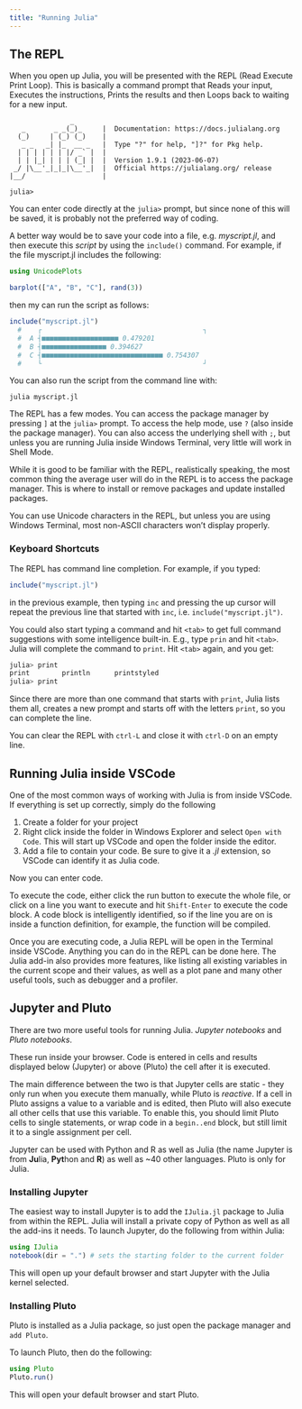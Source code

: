 ```yaml
---
title: "Running Julia"
---
```


## The REPL

When you open up Julia, you will be presented with the REPL (Read Execute Print Loop). This is basically a command prompt that Reads your input, Executes the instructions, Prints the results and then Loops back to waiting for a new input.

```         
               _
   _       _ _(_)_     |  Documentation: https://docs.julialang.org
  (_)     | (_) (_)    |
   _ _   _| |_  __ _   |  Type "?" for help, "]?" for Pkg help.
  | | | | | | |/ _` |  |
  | | |_| | | | (_| |  |  Version 1.9.1 (2023-06-07)
 _/ |\__'_|_|_|\__'_|  |  Official https://julialang.org/ release
|__/                   |

julia>
```

You can enter code directly at the `julia>` prompt, but since none of this will be saved, it is probably not the preferred way of coding.

A better way would be to save your code into a file, e.g. *myscript.jl*, and then execute this *script* by using the `include()` command. For example, if the file myscript.jl includes the following:

``` julia
using UnicodePlots

barplot(["A", "B", "C"], rand(3))
```

then my can run the script as follows:

``` julia
include("myscript.jl")
  #    ┌                                        ┐
  #  A ┤■■■■■■■■■■■■■■■■■■■ 0.479201
  #  B ┤■■■■■■■■■■■■■■■■ 0.394627
  #  C ┤■■■■■■■■■■■■■■■■■■■■■■■■■■■■■■ 0.754307
  #    └                                        ┘
```

You can also run the script from the command line with:

`julia myscript.jl`

The REPL has a few modes. You can access the package manager by pressing `]` at the `julia>` prompt. To access the help mode, use `?` (also inside the package manager). You can also access the underlying shell with `;`, but unless you are running Julia inside Windows Terminal, very little will work in Shell Mode.

While it is good to be familiar with the REPL, realistically speaking, the most common thing the average user will do in the REPL is to access the package manager. This is where to install or remove packages and update installed packages.

You can use Unicode characters in the REPL, but unless you are using Windows Terminal, most non-ASCII characters won't display properly.

### Keyboard Shortcuts

The REPL has command line completion. For example, if you typed:

``` julia
include("myscript.jl")
```

in the previous example, then typing `inc` and pressing the up cursor will repeat the previous line that started with `inc`, i.e. `include("myscript.jl")`.

You could also start typing a command and hit `<tab>` to get full command suggestions with some intelligence built-in. E.g., type `prin` and hit `<tab>`. Julia will complete the command to `print`. Hit `<tab>` again, and you get:

``` julia
julia> print
print        println      printstyled
julia> print
```

Since there are more than one command that starts with `print`, Julia lists them all, creates a new prompt and starts off with the letters `print`, so you can complete the line.

You can clear the REPL with `ctrl-L` and close it with `ctrl-D` on an empty line.

## Running Julia inside VSCode

One of the most common ways of working with Julia is from inside VSCode. If everything is set up correctly, simply do the following

1.  Create a folder for your project
2.  Right click inside the folder in Windows Explorer and select `Open with Code`. This will start up VSCode and open the folder inside the editor.
3.  Add a file to contain your code. Be sure to give it a *.jl* extension, so VSCode can identify it as Julia code.

Now you can enter code.

To execute the code, either click the run button to execute the whole file, or click on a line you want to execute and hit `Shift-Enter` to execute the code block. A code block is intelligently identified, so if the line you are on is inside a function definition, for example, the function will be compiled.

Once you are executing code, a Julia REPL will be open in the Terminal inside VSCode. Anything you can do in the REPL can be done here. The Julia add-in also provides more features, like listing all existing variables in the current scope and their values, as well as a plot pane and many other useful tools, such as debugger and a profiler.

## Jupyter and Pluto

There are two more useful tools for running Julia. *Jupyter notebooks* and *Pluto notebooks*.

These run inside your browser. Code is entered in cells and results displayed below (Jupyter) or above (Pluto) the cell after it is executed.

The main difference between the two is that Jupyter cells are static - they only run when you execute them manually, while Pluto is *reactive*. If a cell in Pluto assigns a value to a variable and is edited, then Pluto will also execute all other cells that use this variable. To enable this, you should limit Pluto cells to single statements, or wrap code in a `begin..end` block, but still limit it to a single assignment per cell.

Jupyter can be used with Python and R as well as Julia (the name Jupyter is from **Ju**lia, **Pyt**hon and **R**) as well as \~40 other languages. Pluto is only for Julia.

### Installing Jupyter

The easiest way to install Jupyter is to add the `IJulia.jl` package to Julia from within the REPL. Julia will install a private copy of Python as well as all the add-ins it needs. To launch Jupyter, do the following from within Julia:

``` julia
using IJulia
notebook(dir = ".") # sets the starting folder to the current folder
```

This will open up your default browser and start Jupyter with the Julia kernel selected.

### Installing Pluto

Pluto is installed as a Julia package, so just open the package manager and `add Pluto`.

To launch Pluto, then do the following:

``` julia
using Pluto
Pluto.run()
```

This will open your default browser and start Pluto.
